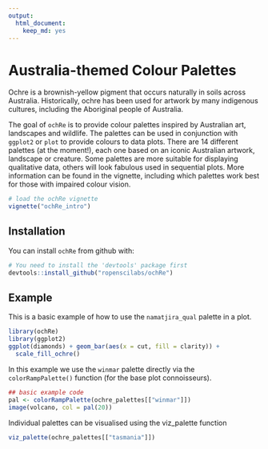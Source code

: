 ```yaml
---
output: 
  html_document: 
    keep_md: yes
---
```


# Australia-themed Colour Palettes

Ochre is a brownish-yellow pigment that occurs naturally in soils across Australia. Historically, ochre has been used for artwork by many indigenous cultures, including the Aboriginal people of Australia.

The goal of `ochRe` is to provide colour palettes inspired by Australian art, landscapes and wildlife. The palettes can be used in conjunction with `ggplot2` or `plot` to provide colours to data plots.
There are 14 different palettes (at the moment!), each one based on an iconic Australian artwork, landscape or creature.
Some palettes are more suitable for displaying qualitative data, others will look fabulous used in sequential plots.
More information can be found in the vignette, including which palettes work best for those with impaired colour vision.

```r
# load the ochRe vignette
vignette("ochRe_intro")
```

## Installation

You can install `ochRe` from github with:

```r
# You need to install the 'devtools' package first
devtools::install_github("ropenscilabs/ochRe")
```

## Example

This is a basic example of how to use the `namatjira_qual` palette in a plot.

```r
library(ochRe)
library(ggplot2)
ggplot(diamonds) + geom_bar(aes(x = cut, fill = clarity)) +
  scale_fill_ochre()
```

In this example we use the `winmar` palette directly via the `colorRampPalette()` function (for the base plot connoisseurs). 

```r
## basic example code
pal <- colorRampPalette(ochre_palettes[["winmar"]])
image(volcano, col = pal(20))
```

Individual palettes can be visualised using the viz_palette function
```r
viz_palette(ochre_palettes[["tasmania"]])
```

